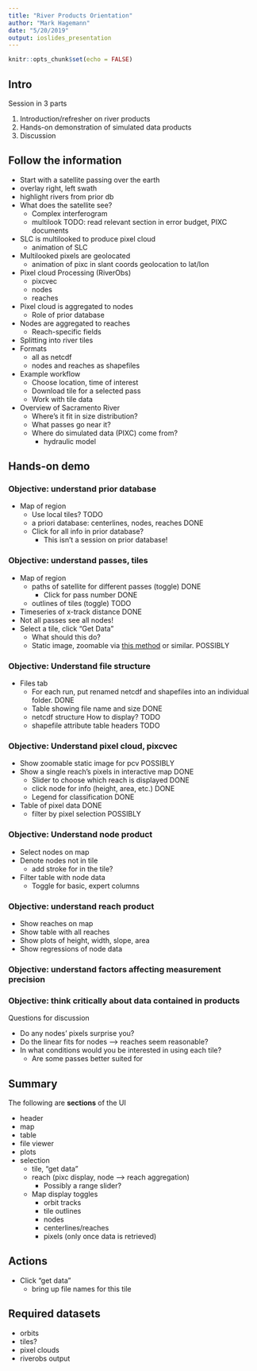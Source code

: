 ```yaml
---
title: "River Products Orientation"
author: "Mark Hagemann"
date: "5/20/2019"
output: ioslides_presentation
---
```


```r
knitr::opts_chunk$set(echo = FALSE)
```

## Intro

Session in 3 parts

1. Introduction/refresher on river products
2. Hands-on demonstration of simulated data products
3. Discussion 

## Follow the information

- Start with a satellite passing over the earth
- overlay right, left swath 
- highlight rivers from prior db
- What does the satellite see? 
  - Complex interferogram
  - multilook 
TODO: read relevant section in error budget, PIXC documents

- SLC is multilooked to produce pixel cloud
  - animation of SLC
- Multilooked pixels are geolocated
  - animation of pixc in slant coords geolocation to lat/lon
- Pixel cloud Processing (RiverObs)
  - pixcvec
  - nodes
  - reaches
- Pixel cloud is aggregated to nodes
  - Role of prior database
- Nodes are aggregated to reaches
  - Reach-specific fields
- Splitting into river tiles
- Formats 
  - all as netcdf
  - nodes and reaches as shapefiles
- Example workflow
  - Choose location, time of interest
  - Download tile for a selected pass
  - Work with tile data
  
- Overview of Sacramento River
  - Where's it fit in size distribution?
  - What passes go near it?
  - Where do simulated data (PIXC) come from?
    - hydraulic model


## Hands-on demo

### Objective: understand prior database

- Map of region
  - Use local tiles? TODO
  - a priori database: centerlines, nodes, reaches DONE
  - Click for all info in prior database?
    - This isn't a session on prior database!

### Objective: understand passes, tiles

- Map of region
  - paths of satellite for different passes (toggle) DONE
    - Click for pass number DONE
  - outlines of tiles (toggle) TODO
- Timeseries of x-track distance DONE
- Not all passes see all nodes!
- Select a tile, click "Get Data"
  - What should this do?
  - Static image, zoomable via [this method](https://stackoverflow.com/a/26044171) or similar. POSSIBLY

### Objective: Understand file structure

- Files tab
  - For each run, put renamed netcdf and shapefiles into an individual folder. DONE
  - Table showing file name and size DONE
  - netcdf structure How to display? TODO
  - shapefile attribute table headers TODO

### Objective: Understand pixel cloud, pixcvec

- Show zoomable static image for pcv POSSIBLY
- Show a single reach's pixels in interactive map DONE
  - Slider to choose which reach is displayed DONE
  - click node for info (height, area, etc.) DONE
  - Legend for classification DONE
- Table of pixel data DONE
  - filter by pixel selection POSSIBLY

### Objective: Understand node product

- Select nodes on map
- Denote nodes not in tile
  - add stroke for in the tile?
- Filter table with node data
  - Toggle for basic, expert columns
 
### Objective: understand reach product

- Show reaches on map
- Show table with all reaches
- Show plots of height, width, slope, area
- Show regressions of node data 

### Objective: understand factors affecting measurement precision



### Objective: think critically about data contained in products

Questions for discussion

- Do any nodes' pixels surprise you? 
- Do the linear fits for nodes --> reaches seem reasonable?
- In what conditions would you be interested in using each tile? 
  - Are some passes better suited for 


## Summary

The following are **sections** of the UI

- header
- map
- table
- file viewer
- plots
- selection
  - tile, "get data"
  - reach (pixc display, node --> reach aggregation)
    - Possibly a range slider? 
  - Map display toggles
    - orbit tracks
    - tile outlines
    - nodes
    - centerlines/reaches
    - pixels (only once data is retrieved)
    
    
## Actions

- Click "get data"
  - bring up file names for this tile

## Required datasets

- orbits
- tiles?
- pixel clouds
- riverobs output



